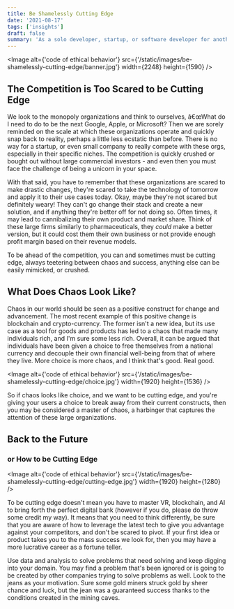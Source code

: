 ```yaml
---
title: Be Shamelessly Cutting Edge
date: '2021-08-17'
tags: ['insights']
draft: false
summary: 'As a solo developer, startup, or software developer for another organization, your aim should be to operate at the bleeding edge, using chaos to your advantage'
---
```


<head>
  <title>Be Shamelessly Cutting Edge</title>
  <link rel="canonical" href="https://www.bundleapps.io/blog/be-shamelessy-cutting-edge" />
</head>

<Image
  alt={'code of ethical behavior'}
  src={'/static/images/be-shamelessly-cutting-edge/banner.jpg'}
  width={2248}
  height={1590}
/>

## The Competition is Too Scared to be Cutting Edge

We look to the monopoly organizations and think to ourselves, â€œWhat do I need to do to be the next Google, Apple, or
Microsoft? Then we are sorely reminded on the scale at which these organizations operate and quickly snap back to
reality, perhaps a little less ecstatic than before. There is no way for a startup, or even small company to really
compete with these orgs, especially in their specific niches. The competition is quickly crushed or bought out without
large commercial investors - and even then you must face the challenge of being a unicorn in your space.

With that said, you have to remember that these organizations are scared to make drastic changes, they're scared to take
the technology of tomorrow and apply it to their use cases today. Okay, maybe they're not scared but definitely weary!
They can't go change their stack and create a new solution, and if anything they're better off for not doing so. Often
times, it may lead to cannibalizing their own product and market share. Think of these large firms similarly to
pharmaceuticals, they _could_ make a better version, but it could cost them their own business or not provide enough
profit margin based on their revenue models.

To be ahead of the competition, you can and sometimes must be cutting edge, always teetering between chaos and success,
anything else can be easily mimicked, or crushed.

## What Does Chaos Look Like?

Chaos in our world should be seen as a positive construct for change and advancement. The most recent example of this
positive change is blockchain and crypto-currency. The former isn't a new idea, but its use case as a tool for goods
and products has led to a chaos that made many individuals rich, and I'm sure some less rich. Overall, it can be
argued that individuals have been given a choice to free themselves from a national currency and decouple their own
financial well-being from that of where they live. More choice is more chaos, and I think that's good. Real good.

<Image
  alt={'code of ethical behavior'}
  src={'/static/images/be-shamelessly-cutting-edge/choice.jpg'}
  width={1920}
  height={1536}
/>

So if chaos looks like choice, and we want to be cutting edge, and you're giving your users a choice to break away from
their current constructs, then you may be considered a master of chaos, a harbinger that captures the attention of these
large organizations.

## Back to the Future

### or How to be Cutting Edge

<Image
  alt={'code of ethical behavior'}
  src={'/static/images/be-shamelessly-cutting-edge/cutting-edge.jpg'}
  width={1920}
  height={1280}
/>

To be cutting edge doesn't mean you have to master VR, blockchain, and AI to bring forth the perfect digital bank
(however if you do, please do throw some credit my way). It means that you need to think differently, be sure that you
are aware of how to leverage the latest tech to give you advantage against your competitors, and don't be scared to
pivot. If your first idea or product takes you to the mass success we look for, then you may have a more lucrative
career as a fortune teller.

Use data and analysis to solve problems that need solving and keep digging into your domain. You may find a problem
that's been ignored or is going to be created by other companies trying to solve problems as well. Look to the jeans as
your motivation. Sure some gold miners struck gold by sheer chance and luck, but the jean was a guaranteed success
thanks to the conditions created in the mining caves.
